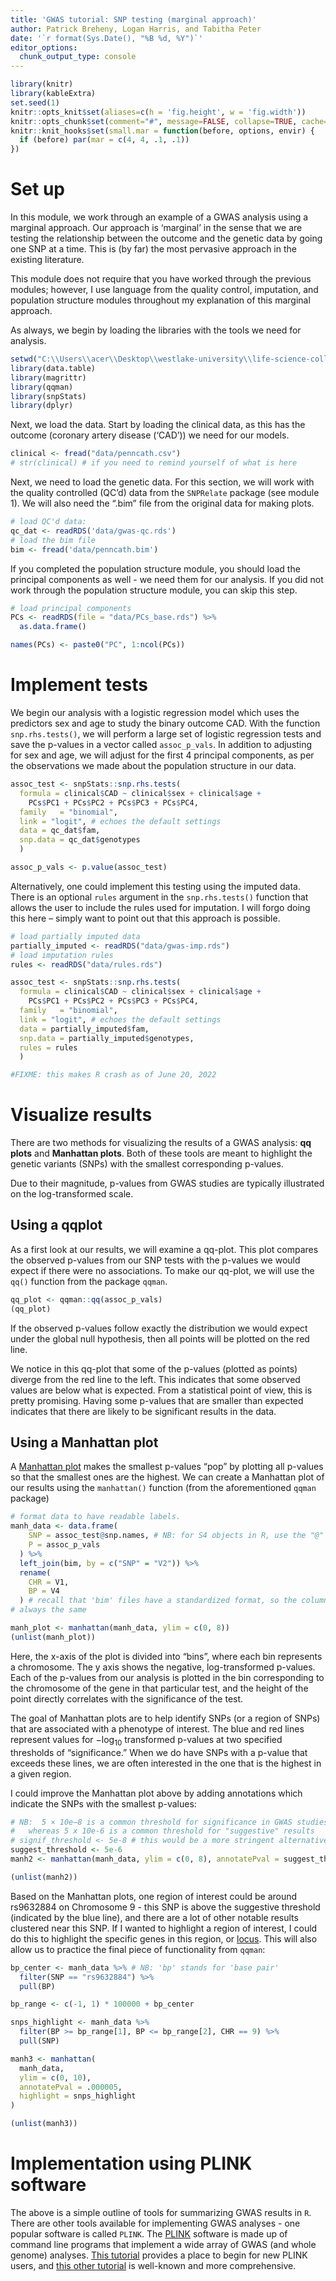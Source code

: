 ```yaml
---
title: 'GWAS tutorial: SNP testing (marginal approach)'
author: Patrick Breheny, Logan Harris, and Tabitha Peter 
date: '`r format(Sys.Date(), "%B %d, %Y")`'
editor_options: 
  chunk_output_type: console
---
```


```r
library(knitr)
library(kableExtra)
set.seed(1)
knitr::opts_knit$set(aliases=c(h = 'fig.height', w = 'fig.width'))
knitr::opts_chunk$set(comment="#", message=FALSE, collapse=TRUE, cache=FALSE, tidy=FALSE, fig.align="center")
knitr::knit_hooks$set(small.mar = function(before, options, envir) {
  if (before) par(mar = c(4, 4, .1, .1))
})
```

# Set up 

In this module, we work through an example of a GWAS analysis using a marginal approach. Our approach is 'marginal' in the sense that we are testing the relationship between the outcome and the genetic data by going one SNP at a time. This is (by far) the most pervasive approach in the existing literature. 

This module does not require that you have worked through the previous modules; however, I use language from the quality control, imputation, and population structure modules throughout my explanation of this marginal approach. 

As always, we begin by loading the libraries with the tools we need for analysis. 


```r
setwd("C:\\Users\\acer\\Desktop\\westlake-university\\life-science-college\\rotation\\the-first-rotation\\tutorial\\regular-GWAS-demo/adv-gwas-tutorial-master/")
library(data.table)
library(magrittr)
library(qqman)
library(snpStats)
library(dplyr)
```

Next, we load the data. Start by loading the clinical data, as this has the outcome (coronary artery disease ('CAD')) we need for our models. 

```r
clinical <- fread("data/penncath.csv")
# str(clinical) # if you need to remind yourself of what is here
```

Next, we need to load the genetic data. For this section, we will work with the quality controlled (QC'd) data from the `SNPRelate` package (see module 1). We will also need the ".bim" file from the original data for making plots. 
  
```r
# load QC'd data:
qc_dat <- readRDS('data/gwas-qc.rds')
# load the bim file
bim <- fread('data/penncath.bim')
```

If you completed the population structure module, you should load the principal components as well - we need them for our analysis. If you did not work through the population structure module, you can skip this step.  

```r
# load principal components 
PCs <- readRDS(file = "data/PCs_base.rds") %>%
  as.data.frame()

names(PCs) <- paste0("PC", 1:ncol(PCs))
```

# Implement tests

We begin our analysis with a logistic regression model which uses the predictors sex and age to study the binary outcome CAD. With the function `snp.rhs.tests()`, we will perform a large set of logistic regression tests and save the p-values in a vector called `assoc_p_vals`. In addition to adjusting for sex and age, we will adjust for the first 4 principal components, as per the observations we made about the population structure in our data. 

```r
assoc_test <- snpStats::snp.rhs.tests(
  formula = clinical$CAD ~ clinical$sex + clinical$age + 
    PCs$PC1 + PCs$PC2 + PCs$PC3 + PCs$PC4,
  family   = "binomial",
  link = "logit", # echoes the default settings
  data = qc_dat$fam,
  snp.data = qc_dat$genotypes
  )

assoc_p_vals <- p.value(assoc_test)


```

Alternatively, one could implement this testing using the imputed data. There is an optional `rules` argument in the `snp.rhs.tests()` function that allows the user to include the rules used for imputation. I will forgo doing this here -- simply want to point out that this approach is possible. 

```r
# load partially imputed data
partially_imputed <- readRDS("data/gwas-imp.rds")
# load imputation rules 
rules <- readRDS("data/rules.rds")

assoc_test <- snpStats::snp.rhs.tests(
  formula = clinical$CAD ~ clinical$sex + clinical$age + 
    PCs$PC1 + PCs$PC2 + PCs$PC3 + PCs$PC4,
  family   = "binomial",
  link = "logit", # echoes the default settings
  data = partially_imputed$fam,
  snp.data = partially_imputed$genotypes,
  rules = rules
  )

#FIXME: this makes R crash as of June 20, 2022

```


# Visualize results 

There are two methods for visualizing the results of a GWAS analysis: **qq plots** and **Manhattan plots**. Both of these tools are meant to highlight the genetic variants (SNPs) with the smallest corresponding p-values. 

Due to their magnitude, p-values from GWAS studies are typically illustrated on the log-transformed scale.  

## Using a qqplot

As a first look at our results, we will examine a qq-plot. This plot compares the observed p-values from our SNP tests with the p-values we would expect if there were no associations. To make our qq-plot, we will use the `qq()` function from the package `qqman`. 

```r
qq_plot <- qqman::qq(assoc_p_vals)
(qq_plot)
```

If the observed p-values follow exactly the distribution we would expect under the global null hypothesis, then all points will be plotted on the red line. 

We notice in this qq-plot that some of the p-values (plotted as points) diverge from the red line to the left. This indicates that some observed values are below what is expected. From a statistical point of view, this is pretty promising. Having some p-values that are smaller than expected indicates that there are likely to be significant results in the data. 

## Using a Manhattan plot 

A [Manhattan plot](https://en.wikipedia.org/wiki/Manhattan_plot) makes the smallest p-values "pop" by plotting all p-values so that the smallest ones are the highest. We can create a Manhattan plot of our results using the `manhattan()` function (from the aforementioned `qqman` package)

```r
# format data to have readable labels. 
manh_data <- data.frame(
    SNP = assoc_test@snp.names, # NB: for S4 objects in R, use the "@" to access items
    P = assoc_p_vals
  ) %>%
  left_join(bim, by = c("SNP" = "V2")) %>%
  rename(
    CHR = V1, 
    BP = V4
  ) # recall that 'bim' files have a standardized format, so the column order is 
# always the same 

manh_plot <- manhattan(manh_data, ylim = c(0, 8))
(unlist(manh_plot))
```

Here, the x-axis of the plot is divided into "bins", where each bin represents a chromosome. The y axis shows the negative, log-transformed p-values. Each of the p-values from our analysis is plotted in the bin corresponding to the chromosome of the gene in that particular test, and the height of the point directly correlates with the significance of the test.

The goal of Manhattan plots are to help identify SNPs (or a region of SNPs) that are associated with a phenotype of interest. The blue and red lines represent values for $-\text{log}_{10}$ transformed p-values at two specified thresholds of "significance." When we do have SNPs with a p-value that exceeds these lines, we are often interested in the one that is the highest in a given region.

I could improve the Manhattan plot above by adding annotations which indicate the SNPs with the smallest p-values: 

```r

# NB:  5 × 10e−8 is a common threshold for significance in GWAS studies, 
#   whereas 5 x 10e-6 is a common threshold for "suggestive" results
# signif_threshold <- 5e-8 # this would be a more stringent alternative 
suggest_threshold <- 5e-6 
manh2 <- manhattan(manh_data, ylim = c(0, 8), annotatePval = suggest_threshold)

(unlist(manh2))
```

Based on the Manhattan plots, one region of interest could be around rs9632884 on Chromosome 9 - this SNP is above the suggestive threshold (indicated by the blue line), and there are a lot of other notable results clustered near this SNP. If I wanted to highlight a region of interest, I could do this to highlight the specific genes in this region, or [locus](https://www.genome.gov/genetics-glossary/Locus). This will also allow us to practice the final piece of functionality from `qqman`:

```r
bp_center <- manh_data %>% # NB: 'bp' stands for 'base pair'
  filter(SNP == "rs9632884") %>%
  pull(BP)

bp_range <- c(-1, 1) * 100000 + bp_center

snps_highlight <- manh_data %>%
  filter(BP >= bp_range[1], BP <= bp_range[2], CHR == 9) %>%
  pull(SNP)

manh3 <- manhattan(
  manh_data, 
  ylim = c(0, 10), 
  annotatePval = .000005, 
  highlight = snps_highlight
)

(unlist(manh3))
```



# Implementation using PLINK software 

The above is a simple outline of tools for summarizing GWAS results in `R`. There are other tools available for implementing GWAS analyses - one popular software is called `PLINK`. The [PLINK](https://zzz.bwh.harvard.edu/plink/) software is made up of command line programs that implement a wide array of GWAS (and whole genome) analyses. [This tutorial](https://genomicsbootcamp.github.io/book/your-first-plink-tutorial.html) provides a place to begin for new PLINK users, and [this other tutorial](https://www.ncbi.nlm.nih.gov/pmc/articles/PMC6001694/) is well-known and more comprehensive. 
